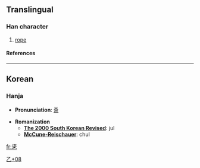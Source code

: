 ==Translingual==
===Han character===
{{Han char|rad=乙|as=08|sn=9|four=|canj=水土弓 (EGN)}}
# [[rope]]
====References====
{{Han ref|kx=0084.241|dj=0171.340|hdz=10056.051|uh=4E7C|ud=20092}}

----
==Korean==
===Hanja===

* '''Pronunciation''': [[줄]]

* '''Romanization'''
** '''[[The 2000 South Korean Revised Romanization|The 2000 South Korean Revised]]''': jul
** '''[[McCune-Reischauer]]''': chul


[[Category:Korean-only CJKV Characters|乙+08]]

[[fr:乼]]